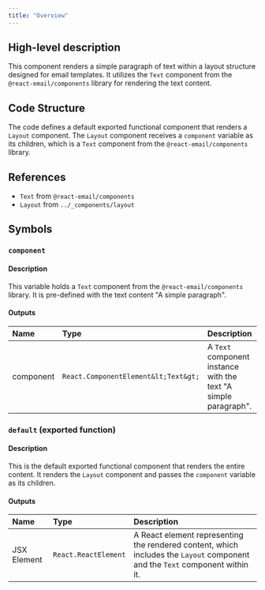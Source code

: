 ```yaml
---
title: "Overview"
---
```


## High-level description
This component renders a simple paragraph of text within a layout structure designed for email templates. It utilizes the `Text` component from the `@react-email/components` library for rendering the text content.

## Code Structure
The code defines a default exported functional component that renders a `Layout` component. The `Layout` component receives a `component` variable as its children, which is a `Text` component from the `@react-email/components` library.

## References
- `Text` from `@react-email/components`
- `Layout` from `../_components/layout`

## Symbols

### `component`
#### Description
This variable holds a `Text` component from the `@react-email/components` library. It is pre-defined with the text content "A simple paragraph".

#### Outputs
| Name | Type | Description |
|:-----|:-----|:------------|
| component | `React.ComponentElement&lt;Text&gt;` | A `Text` component instance with the text "A simple paragraph". |

### `default` (exported function)
#### Description
This is the default exported functional component that renders the entire content. It renders the `Layout` component and passes the `component` variable as its children.

#### Outputs
| Name | Type | Description |
|:-----|:-----|:------------|
| JSX Element | `React.ReactElement` | A React element representing the rendered content, which includes the `Layout` component and the `Text` component within it. |
